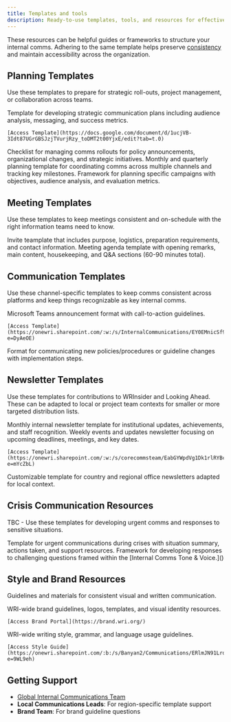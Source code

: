 ```yaml
---
title: Templates and tools
description: Ready-to-use templates, tools, and resources for effective internal communications
---
```


These resources can be helpful guides or frameworks to structure your internal comms. Adhering to the same template helps preserve [consistency]() and maintain accessibility across the organization.

## Planning Templates

Use these templates to prepare for strategic roll-outs, project management, or collaboration across teams.

<CardGrid>
  <Card title="Internal Comms Plan" icon="document">
    Template for developing strategic communication plans including audience analysis, messaging, and success metrics.
    
    [Access Template](https://docs.google.com/document/d/1ucjVB-3Idt87UGrGBSJzjTVurjRzy_toDMT2t00YjxE/edit?tab=t.0)
  </Card>

  <Card title="Rollout Checklist" icon="list-format">
   Checklist for managing comms rollouts for policy announcements, organizational changes, and strategic initiatives.
  </Card>

  <Card title="Comms Calendar" icon="sun">
    Monthly and quarterly planning template for coordinating comms across multiple channels and tracking key milestones.
  </Card>

  <Card title="Campaign Planning" icon="rocket">
    Framework for planning specific campaigns with objectives, audience analysis, and evaluation metrics.
  </Card>
</CardGrid>

## Meeting Templates

Use these templates to keep meetings consistent and on-schedule with the right information teams need to know.


<CardGrid>
  <Card title="All-Staff Meeting Invitation" icon="pencil">
    Invite teamplate that includes purpose, logistics, preparation requirements, and contact information.
  </Card>

  <Card title="All-Staff Meeting Run-of-Show" icon="open-book">
    Meeting agenda template with opening remarks, main content, housekeeping, and Q&A sections (60-90 minutes total).
  </Card>
</CardGrid>

## Communication Templates

Use these channel-specific templates to keep comms consistent across platforms and keep things recognizable as key internal comms.

<CardGrid>
  <Card title="Teams Messages" icon="comment">
    Microsoft Teams announcement format with call-to-action guidelines.
    
    [Access Template](https://onewri.sharepoint.com/:w:/s/InternalCommunications/EY0EMnicSf9EjBLpJ1Hhhn8BvlXDU3s0pBe2Pfn5m92sOA?e=DyAeOE)
  </Card>

  <Card title="Policy Announcements" icon="document">
    Format for communicating new policies/procedures or guideline changes with implementation steps.
  </Card>
  </CardGrid>

## Newsletter Templates

Use these templates for contributions to WRInsider and Looking Ahead. These can be adapted to local or project team contexts for smaller or more targeted distribution lists.

<CardGrid>
  <Card title="WRInsider" icon="open-book">
    Monthly internal newsletter template for institutional updates, achievements, and staff recognition.
  </Card>

  <Card title="Looking Ahead" icon="open-book">
    Weekly events and updates newsletter focusing on upcoming deadlines, meetings, and key dates.
    
    [Access Template](https://onewri.sharepoint.com/:w:/s/corecommsteam/EabGYWpdVg1Dk1rlRYBcymQB_VvROpOxiIr2AKQXSyLpfQ?e=mYcZbL)
  </Card>

  <Card title="Local Newsletter" icon="translate">
    Customizable template for country and regional office newsletters adapted for local context.
  </Card>
</CardGrid>

## Crisis Communication Resources

TBC - Use these templates for developing urgent comms and responses to sensitive situations.

<CardGrid>
  <Card title="Crisis Comms Template" icon="error">
    Template for urgent communications during crises with situation summary, actions taken, and support resources.
  </Card>

  <Card title="Tough Q&A Template" icon="list-format">
    Framework for developing responses to challenging questions framed within the [Internal Comms Tone & Voice.]()
  </Card>
</CardGrid>

## Style and Brand Resources

Guidelines and materials for consistent visual and written communication.

<CardGrid>
  <Card title="Brand Portal" icon="laptop">
    WRI-wide brand guidelines, logos, templates, and visual identity resources.
    
    [Access Brand Portal](https://brand.wri.org/)
  </Card>

  <Card title="Editorial Style Guide" icon="pen">
    WRI-wide writing style, grammar, and language usage guidelines.
    
    [Access Style Guide](https://onewri.sharepoint.com/:b:/s/Banyan2/Communications/ERlmJN91LrdIrlhmioPBijIB7Qnmf3zWwBa3FZitKMPGeA?e=9WL9eh)
  </Card>
</CardGrid>

## Getting Support
- [Global Internal Communications Team](mailto:internal-comms@wri.org)
- **Local Communications Leads**: For region-specific template support
- **Brand Team**: For brand guideline questions

